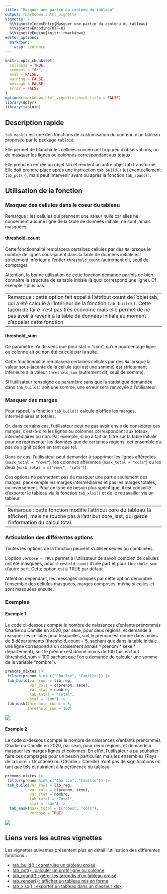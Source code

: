 ```yaml
---
title: "Masquer une partie du contenu du tableau"
output: rmarkdown::html_vignette
vignette: >
  %\VignetteIndexEntry{Masquer une partie du contenu du tableau}
  %\VignetteEncoding{UTF-8}
  %\VignetteEngine{knitr::rmarkdown}
editor_options: 
  markdown: 
    wrap: sentence
---
```


```r
knitr::opts_chunk$set(
  collapse = TRUE,
  comment = "#>",
  eval = FALSE,
  warning = FALSE,
  message = FALSE,
  error = FALSE
)
options(rmarkdown.html_vignette.check_title = FALSE)
library(dplyr)
library(tabloid)
```

## Description rapide

`tab_mask()` est une des fonctions de customisation du contenu d'un tableau proposée par le package `tabloid`.

Elle permet de blanchir les cellules concernant trop peu d'observations, ou de masquer les lignes ou colonnes correspondant aux totaux.

Elle prend en entrée un objet tab et rendent un autre objet tab transformé. Elle doit prendre place après une instruction `tab_build()` (et éventuellement `tab_pct()`), mais peut intervenir avant ou après la fonction `tab_round()`.

## Utilisation de la fonction

### Masquer des cellules dans le coeur du tableau

Remarque : les cellules qui prennent une valeur nulle car elles ne concernent aucune ligne de la table de données initiale, ne sont jamais masquées.

#### threshold_count

Cette fonctionnalité remplacera certaines cellules par des `NA` lorsque le nombre de lignes sous-jacent dans la table de données initiale est strictement inférieur à l'entier `threshold_count` (autrement dit, seuil de comptage).

Attention, la bonne utilisation de cette fonction demande parfois de bien connaître la structure de sa table initiale (à quoi correspond une ligne). Cf exemple 1 plus bas.

---
Remarque : cette option fait appel à l'attribut count de l'objet tab, qui a été calculé à l'intérieur de la fonction `tab_build()`. Cette façon de faire n'est pas très économe mais elle permet de ne pas avoir à revenir à la table de données initiale au moment d'appeler cette fonction.
---

#### threshold_sum
 
Ce paramètre n'a de sens que pour stat = "sum", qu'un pourcentage ligne ou colonne ait ou non été calculé par la suite.

Cette fonctionnalité remplacera certaines cellules par des `NA` lorsque la valeur sous-jacente de la cellule (qui est une somme) est strictement inférieure à la valeur `threshold_sum` (autrement dit, seuil de somme).

Si l'utilisateur renseigne ce paramètre sans que la statistique demandée dans `tab_build()` soit une somme, une erreur sera renvoyée à l'utilisateur.

### Masquer des marges

Pour rappel, la fonction `tab_build()` calcule d'office les marges, intermédiaires et totales.

Or, dans certains cas, l'utilisateur peut ne pas avoir envie de considérer ces marges, c'est-à-dire les lignes ou colonnes correspondant aux totaux, intermédiaires ou non. Par exemple, si on a fait un filtre sur la table initiale pour ne représenter les données que de certaines régions, cet ensemble n'a pas de signification en tant que tel.

Dans ce cas, l'utilisateur peut demander à supprimer les lignes afférentes (`mask_total = "rows"`), les colonnes afférentes (`mask_total = "cols"`) ou les deux (`mask_total = c("rows", "cols")`).

Ces options ne permettent pas de masquer une partie seulement des marges, par exemple les marges intermédiaires et pas les marges totales, ou inversement. Pour ce type de besoin plus spécifique, il est conseillé d'exporter le tableau via la fonction `tab_xlsx()` et de le retravailler via un tableur.

---
Remarque : cette fonction modifie l'attribut core du tableau (à afficher), mais ne touche pas à l'attribut core_last, qui garde l'information du calcul total.
---

### Articulation des différentes options

Toutes les options de la fonction peuvent s'utiliser seules ou combinées.

L'option `verbose = TRUE` permet à l'utilisateur de savoir combien de cellules ont été masquées, pour `threshold_count` d'une part et pour `threshold_sum` d'autre part. Cette option est à TRUE par défaut.

Attention cependant, les messages indiqués par cette option dénombre l'ensemble des cellules masquées, marges comprises, même si celles-ci sont masquées ensuite.


### Exemples

#### Exemple 1

Le code ci-dessous compte le nombre de naissances d'enfants prénommés Charlie ou Camille en 2020, par sexe, pour deux régions, et demande à masquer les cellules pour lesquelles, soit le prénom est donné dans moins de 5 départements (threshold_count = 5, sachant que dans la table initiale une ligne correspond à un croisement annais * prenom * sexe * département), soit le prénom est donné moins de 100 fois en tout (threshold_sum = 100 sachant que l'on a demandé de calculer une somme de la variable "nombre").

```r
prenoms_mixtes |>
 filter(prenom %in% c("Charlie", "Camille")) |>
 tab_build(var_rows = lib_reg,
           var_cols = c(prenom, sexe),
           var_stat = nombre,
           lab_total = "Total",
           stat = "sum") |>
 tab_mask(threshold_count = 5,
          threshold_sum = 100)
```
![](images/ex_mask.png)

#### Exemple 2

Le code ci-dessous compte le nombre de naissances d'enfants prénommés Charlie ou Camille en 2020, par sexe, pour deux régions, et demande à masquer les marges lignes et colonnes. En effet, l'utilisateur a pu souhaiter faire ces comptages pour un besoin particulier, mais les ensembles {Pays de la Loire + Occitanie} ou {Charlie + Camille} n'ont pas de significations en tant que tels et nuiraient à la pertinence du tableau.

```r
prenoms_mixtes |>
 filter(prenom %in% c("Charlie", "Camille")) |>
 tab_build(var_rows = lib_reg,
           var_cols = c(prenom, sexe),
           var_stat = nombre,
           lab_total = "Total",
           stat = "sum") |>
  tab_mask(mask_total = c("rows", "cols"),
           verbose = TRUE)
```
![](images/ex_mask2.png)


## Liens vers les autres vignettes

Les vignettes suivantes présentent plus en détail l'utilisation des différentes fonctions :

-   [tab_build() : construire un tableau croisé](http://espace-charges-etudes.gitlab-pages.insee.fr/boite-outils/tableaux/articles/bb_creer_tableau_croise.html)
-   [tab_pct() : calculer un profil ligne ou colonne](http://espace-charges-etudes.gitlab-pages.insee.fr/boite-outils/tableaux/articles/cc_calculer_profil_ligne_colonne.html)
-   [tab_round() : gérer les arrondis d'un tableau croisé](http://espace-charges-etudes.gitlab-pages.insee.fr/boite-outils/tableaux/articles/dd_arrondir_tableau.html)
-   [tab_render() : afficher un tableau mis en forme](http://espace-charges-etudes.gitlab-pages.insee.fr/boite-outils/tableaux/articles/ff_afficher_joli_tableau_html.html)
-   [tab_xlsx() : exporter un tableau dans un classeur xlsx](http://espace-charges-etudes.gitlab-pages.insee.fr/boite-outils/tableaux/articles/gg_exporter_joli_tableau_xlsx.html)

